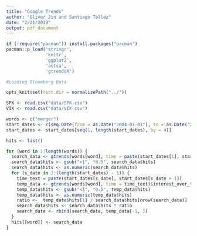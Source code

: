 ```yaml
---
title: "Google Trends"
author: "Oliver Jin and Santiago Tellez"
date: "2/21/2019"
output: pdf_document
---
```


```r
if (!require("pacman")) install.packages("pacman")
pacman::p_load('stringr',
               'knitr',
               'ggplot2',
               'astsa',
               'gtrendsR')
```

```r
#Loading Bloomberg Data

opts_knit$set(root.dir = normalizePath("../"))

SPX <- read.csv("data/SPX.csv")
VIX <- read.csv("data/VIX.csv")
```

```r
words <- c("merger")
start_dates <- c(seq.Date(from = as.Date("2004-01-01"), to = as.Date("2019-01-01"), by = "month"))
start_dates <- start_dates[seq(1, length(start_dates), by = 4)]

hits <- list()

for (word in 1:length(words)) {
  search_data <- gtrends(words[word], time = paste(start_dates[1], start_dates[2]))$interest_over_time
  search_data$hits <- gsub("<1", "0.5", search_data$hits)
  search_data$hits <- as.numeric(search_data$hits)
  for (s_date in 2:(length(start_dates) - 1)) {
    time_text = paste(start_dates[s_date], start_dates[s_date + 1])
    temp_data <- gtrends(words[word], time = time_text)$interest_over_time
    temp_data$hits <- gsub("<1", "0.5", temp_data$hits)
    temp_data$hits <- as.numeric(temp_data$hits)
    ratio <-  temp_data$hits[1] / search_data$hits[nrow(search_data)]
    search_data$hits <- search_data$hits * ratio
    search_data <- rbind(search_data, temp_data[-1, ])
  }
  hits[[word]] <- search_data
}

  
```



